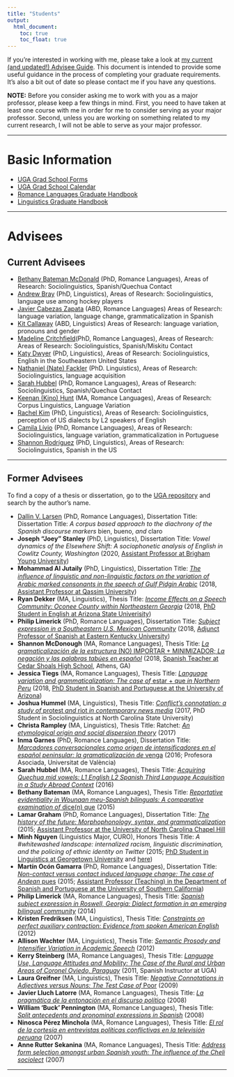 ```yaml
---
title: "Students"
output: 
  html_document:
    toc: true
    toc_float: true
---
```


If you’re interested in working with me, please take a look at [my current (and updated!) Advisee Guide](https://chadhoweuga.github.io/chowe/AdviseeGuide). This document is intended to provide some useful guidance in the process of completing your graduate requirements. It’s also a bit out of date so please contact me if you have any questions.

**NOTE:** Before you consider asking me to work with you as a major professor, please keep a few things in mind. First, you need to have taken at least one course with me in order for me to consider serving as your major professor. Second, unless you are working on something related to my current research, I will not be able to serve as your major professor.

----

# Basic Information
- [UGA Grad School Forms](http://grad.uga.edu/index.php/current-students/forms/)
- [UGA Grad School Calendar](http://grad.uga.edu/index.php/current-students/important-dates-deadlines/)
- [Romance Languages Graduate Handbook](http://rom.uga.edu/graduate-handbook)
- [Linguistics Graduate Handbook](https://ling.franklin.uga.edu/sites/default/files/inline-files/Graduate%20Handbook%20Revised%20July%202019.pdf)


----

# Advisees {.tabset}

## Current Advisees

- [Bethany Bateman McDonald](https://www.rom.uga.edu/directory/people/bethany-bateman) (PhD, Romance Languages), Areas of Research: Sociolinguistics, Spanish/Quechua Contact
- [Andrew Bray](http://www.linguistics.uga.edu/directory/people/andrew-bray) (PhD, Linguistics), Areas of Research: Sociolinguistics, language use among hockey players
- [Javier Cabezas Zapata](https://rom.uga.edu/directory/people/javier-cabezas-zapata) (ABD, Romance Languages) Areas of Research: language variation, language change, grammaticalization in Spanish
- [Kit Callaway](https://www.linguistics.uga.edu/directory/people/kit-callaway) (ABD, Linguistics) Areas of Research: language variation, pronouns and gender
- [Madeline Critchfield](http://rom.uga.edu/directory/madeline-critchfield)(PhD, Romance Languages), Areas of Research: Areas of Research: Sociolinguistics, Spanish/Miskitu Contact
- [Katy Dwyer](https://www.linguistics.uga.edu/directory/people/katy-dwyer) (PhD, Linguistics), Areas of Research: Sociolinguistics, English in the Southeastern United States
- [Nathaniel (Nate) Fackler](https://www.linguistics.uga.edu/directory/people/nathaniel-fackler) (PhD. Linguistics), Areas of Research: Sociolinguistics, language acquisition
- [Sarah Hubbel](https://www.rom.uga.edu/directory/people/sarah-bigger) (PhD, Romance Languages), Areas of Research: Sociolinguistics, Spanish/Quechua Contact
- [Keenan (Kino) Hunt](https://rom.uga.edu/directory/people/keenan-hunt) (MA, Romance Languages), Areas of Research: Corpus Linguistics, Language Variation
- [Rachel Kim](http://www.linguistics.uga.edu/directory/people/dot-eum-kim) (PhD, Linguistics), Areas of Research: Sociolinguistics, perception of US dialects by L2 speakers of English
- [Camila Lívio](https://camlivio.github.io/) (PhD, Romance Languages), Areas of Research: Sociolinguistics, language variation, grammaticalization in Portuguese
- [Shannon Rodríguez](http://www.linguistics.uga.edu/directory/people/shannon-rodriguez) (PhD, Linguistics), Areas of Research: Sociolinguistics, Spanish in the US


----

## Former Advisees
To find a copy of a thesis or dissertation, go to the [UGA repository](http://dbs.galib.uga.edu/cgi-bin/getd.cgi?userid=galileo&amp;serverno=22&amp;instcode=uga1) and search by the author's name.

- [Dallin V. Larsen](http://rom.uga.edu/directory/people/dallin-v-larsen) (PhD, Romance Languages), Dissertation Title: Dissertation Title: *A corpus based approach to the diachrony of the Spanish discourse markers* bien, bueno, *and* claro
- **Joseph "Joey" Stanley** (PhD, Linguistics), Dissertation Title: *Vowel dynamics of the Elsewhere Shift: A sociophonetic analysis of English in Cowlitz County, Washington* (2020, [Assistant Professor at Brigham Young University](http://joeystanley.com/))
- **Mohammad Al Jutaily** (PhD, Linguistics), Dissertation Title: [*The inﬂuence of linguistic and non-linguistic factors on the variation of Arabic marked consonants in the speech of Gulf Pidgin Arabic*](https://getd.libs.uga.edu/pdfs/aljutaily_mohammad_f_201808_phd.pdf)  (2018, [Assistant Professor at Qassim University](https://www.qu.edu.sa/))
- **Ryan Dekker** (MA, Linguistics), Thesis Title: [*Income Effects on a Speech Community: Oconee County within Northeastern Georgia*](https://getd.libs.uga.edu/pdfs/dekker_ryan_m_201805_ma.pdf)  (2018, [PhD Student in English at Arizona State Univerisity](https://english.asu.edu/content/ryan-dekker))
- **Philip Limerick** (PhD, Romance Languages), Dissertation Title: [*Subject expression in a Southeastern U.S. Mexican Community*](https://getd.libs.uga.edu/pdfs/limerick_philip_p_201812_phd.pdf) (2018, [Adjunct Professor of Spanish at Eastern Kentucky University](https://foreignlanguages.eku.edu/people/limerick-0))
- **Shannon McDonough** (MA, Romance Languages), Thesis Title: [*La gramaticalización de la estructura* (NO) IMPORTAR + MINIMIZADOR; *La negación y las palabras tabúes en español*](https://getd.libs.uga.edu/pdfs/mcdonough_shannon_r_201808_ma.pdf) (2018, [Spanish Teacher at Cedar Shoals High School](https://www.clarke.k12.ga.us/domain/841), Athens, GA)
- **Jessica Tiegs** (MA, Romance Languages), Thesis Title: [*Language variation and grammaticalization: The case of* estar + que *in Northern Peru*](https://getd.libs.uga.edu/pdfs/tiegs_jessica_c_201805_ma.pdf) (2018, [PhD Student in Spanish and Portuguese at the University of Arizona](https://spanish.arizona.edu/people/jtiegs))
- **Joshua Hummel** (MA, Linguistics), Thesis Title: [*Conflict’s connotation: a study of* protest *and* riot *in contemporary news media*](https://getd.libs.uga.edu/pdfs/hummel_joshua_r_201705_ma.pdf) (2017, PhD Student in Sociolinguistics at North Carolina State University)
- **Christa Rampley** (MA, Linguistics), Thesis Title: Ratchet: [*An etymological origin and social dispersion theory*](https://getd.libs.uga.edu/pdfs/rampley_christa_a_201705_ma.pdf)  (2017)
- **Inma Garnes** (PhD, Romance Languages), Dissertation Title: [*Marcadores conversacionales como origen de intensificadores en el español peninsular: la gramaticalización de* venga](https://getd.libs.uga.edu/pdfs/garnes_inmaculada_201608_phd.pdf) (2016; Profesora Asociada, Universitat de València)
- **Sarah Hubbel** (MA, Romance Languages), Thesis Title: [*Acquiring Quechua mid vowels: L1 English L2 Spanish Third Language Acquisition in a Study Abroad Context*](https://getd.libs.uga.edu/pdfs/hubbel_sarah_e_201605_ma.pdf) (2016)
- **Bethany Bateman** (MA, Romance Languages), Thesis Title: [*Reportative evidentiality in Wounaan meu-Spanish bilinguals: A comparative examination of* dice(n) que](https://getd.libs.uga.edu/pdfs/bateman_bethany_d_201508_ma.pdf) (2015)
- **Lamar Graham** (PhD, Romance Languages), Dissertation Title: [*The history of the future: Morphophonology, syntax, and grammaticalization*](https://getd.libs.uga.edu/pdfs/graham_lamar_a_201505_phd.pdf) (2015; [Assistant Professor at the University of North Carolina Chapel Hill](https://sites.google.com/site/lamaragrahamphd/index)
- **Minh Nguyen** (Linguistics Major, CURO), Honors Thesis Title: *A #whitewashed landscape: internalized racism, linguistic discrimination, and the policing of ethnic identity on Twitter* (2015; [PhD Student in Linguistics at Georgetown University](https://linguistics.georgetown.edu/people/phd-students/current) and [here](https://naomeeminhnguyen.com/))
- **Martín Ocón Gamarra** (PhD, Romance Languages), Dissertation Title: [*Non-contact versus contact induced language change: The case of Andean* pues](https://getd.libs.uga.edu/pdfs/ocon-gamarra_martin_a_201505_phd.pdf) (2015; [Assistant Professor (Teaching) in the Department of Spanish and Portuguese at the University of Southern California](https://dornsife.usc.edu/cf/faculty-and-staff/faculty.cfm?pid=1058679))
- **Philip Limerick** (MA, Romance Languages), Thesis Title: [*Spanish subject expression in Roswell, Georgia: Dialect formation in an emerging bilingual community*](https://getd.libs.uga.edu/pdfs/limerick_philip_p_201405_ma.pdf) (2014)
- **Kristen Fredriksen** (MA, Linguistics), Thesis Title: [*Constraints on perfect auxiliary contraction: Evidence from spoken American English*](https://getd.libs.uga.edu/pdfs/fredriksen_kristen_m_201205_ma.pdf) (2012)
- **Allison Wachter** (MA, Linguistics), Thesis Title: [*Semantic Prosody and Intensifier Variation in Academic Speech*](https://getd.libs.uga.edu/pdfs/wachter_allison_r_201205_ma.pdf) (2012)
- **Kerry Steinberg** (MA, Romance Languages), Thesis Title: [*Language Use, Language Attitudes and Mobility: The Case of the Rural and Urban Areas of Coronel Oviedo, Paraguay*](https://getd.libs.uga.edu/pdfs/steinberg_kerry_201005_ma.pdf) (2011, Spanish Instructor at UGA)
- **Laura Greifner** (MA, Linguistics), Thesis Title: [*Negative Connotations in Adjectives versus Nouns: The Test Case of* Poor](https://getd.libs.uga.edu/pdfs/greifner_laura_s_200912_ma.pdf) (2009)
- **Javier Lluch Latorre** (MA, Romance Languages), Thesis Title: [*La pragmática de la entonación en el discurso político*](https://getd.libs.uga.edu/pdfs/lluch-latorre_javier_200805_ma.pdf) (2008)
- **William 'Buck' Pennington** (MA, Romance Languages), Thesis Title: [*Split antecedents and pronominal expressions in Spanish*](https://getd.libs.uga.edu/pdfs/pennington_william_s_200805_ma.pdf) (2008)
- **Ninosca Pérez Minchola** (MA, Romance Languages), Thesis Title: [*El rol de la cortesía en entrevistas políticas conflictivas en la televisión peruana*](https://getd.libs.uga.edu/pdfs/perez_ninosca_c_200708_ma.pdf) (2007)
- **Anne Rutter Sekanina** (MA, Romance Languages), Thesis Title: [*Address form selection amongst urban Spanish youth: The influence of the Cheli sociolect*](https://getd.libs.uga.edu/pdfs/sekanina_anne_r_200708_ma.pdf) (2007)


----


<!--
Building websites uses the same reproducible workflow you can use for your analyses and collaborations. It is very iterative. You can do it all from RStudio, with a combination of clicking or typing commands as you feel comfortable. 

1. add content (text, code, images, etc) in an RMarkdown file
1. knit the RMarkdown file to view
1. update `_site.yml` (perhaps, if it is a new file)
1. build the website
    - Build tab > Build Website or
    - in the console: `rmarkdown::render_site()`
1. repeat, repeat, repeat
1. commit and push your website to github, it's live!
1. repeat all of the above

Let's see what this looks like. We are not going to have time to learn all of the capabilities of R Markdown today, but the purpose here is to give you familiarlity with the workflow and confidence to explore further on your own.

----

## RStudio landscape

Here is what you'll see when you've opened our `rmarkdown-website-tutorial` project in RStudio.  

The 'Build tab' in the top right corner will show up once RStudio knows you're making a website, don't worry if you don't have it yet.  

If we open `index.Rmd` we will see that it's all text with a bit of formatting. This top part is called the 'front matter'.  

![](https://docs.google.com/drawings/d/1ff_I5VJAtmF0FYZOIFE6ZW_-8sfwfoOij2AR0eyFs00/pub?w=960&h=720)

<br>
 
## Markdown Syntax 
 
Now let's look explore the first few webpages/R Markdown files to get familiar with Markdown syntax: 

- `index.Rmd`
- `first_observations.Rmd`
- `basic_workflow.Rmd`

These first few pages have simple formatting (**bold**, *italics*), headers, bullet points, links, and images. These are the majority of things you'll do in Markdown. See a full list of options at [**RStudio's Markdown basics**](http://rmarkdown.rstudio.com/authoring_basics.html) or go to Help > Markdown Quick Reference. Also, check out their [R Markdown cheatsheet](https://www.rstudio.com/resources/cheatsheets/).  

Notice that you can insert images locally (from the /images folder), or from online e.g. Google Drawings!
 
From [rmarkdown.rstudio.com lesson 8](http://rmarkdown.rstudio.com/lesson-8.html): 

![](images/markdown_rmarkdownlesson-8.png)



<br> 

## Build your website!

Let's make a few changes to this file and knit it to inspect. Try adding some new Markdown formatted text. 

Also, now is a good time to make sure you have the the Build tab; you may need to install `rmarkdown` if you haven't already (below). 

Click `Build Website` in the Build tab (or type `rmarkdown::render_site()` in the Console) and inspect your Website! Commit and push to see it live online. 

<br>

## Other

### Tips for learning Markdown

**In Markdown, spaces can be tricky**.  
To start a new line here, I needed 2 spaces after `tricky.  ` above. 
As you can see, a simple carriage return doesn't cut it. 

To force carriage returns, use the `<br>` html tag...

<br>
<br>

...like this.  

Also, this bulleted list won't render properly:
- because there is no carriage return between the line above
- and where the bullet points start. 

To have the bullet points render nicely: 

- you must have a full blank line 
- following "To have the bullet points render nicely:"

<br>

### Building a website from scratch

If you want to build a website from scratch (i.e. not fork this one), follow RStudio's instructions here: [R Markdown Websites
](https://rmarkdown.rstudio.com/rmarkdown_websites.html). 

**Troubleshooting:**  

We recently had trouble having our nicely built website display online: the website's url only showed the README (nicely formatted though!). We solved it by adding:

```
output_dir: "."
```

to the `_site.yml`. This knits all the .html files in place in the home directory instead of in a `_site` folder, and this solved our problem!

### Install the `rmarkdown` package

You can do this by: 

1. paste this code in the Console and hit enter

    ```
    install.packages('rmarkdown')
    library(rmarkdown) 
    ```
1. from the menu bar select: Tools > Install Packages... "rmarkdown"
1. from the bottom right pane, click on the Packages tab, click on Install, "rmarkdown"

<!---note that the ``` ``` syntax above renders text as a code-looking block--->



